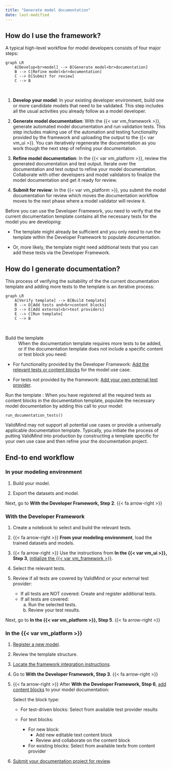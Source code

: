 ```yaml
---
title: "Generate model documentation"
date: last-modified
---
```


## How do I use the framework?

A typical high-level workflow for model developers consists of four major steps:

```mermaid
graph LR
    A[Develop<br>model] --> B[Generate model<br>documentation]
    B --> C[Refine model<br>documentation]
    C --> D[Submit for review]
    C --> B
```
<br> 

1. **Develop your model**: In your existing developer environment, build one or more candidate models that need to be validated. This step includes all the usual activities you already follow as a model developer. 

2. **Generate model documentation**: With the {{< var vm_framework >}}, generate automated model documentation and run validation tests. This step includes making use of the automation and testing functionality provided by the framework and uploading the output to the {{< var vm_ui >}}. You can iteratively regenerate the documentation as you work though the next step of refining your documentation.

3. **Refine model documentation**: In the {{< var vm_platform >}}, review the generated documentation and test output. Iterate over the documentation and test output to refine your model documentation. Collaborate with other developers and model validators to finalize the model documentation and get it ready for review. 

4. **Submit for review**: In the {{< var vm_platform >}}, you submit the model documentation for review which moves the documentation workflow moves to the next phase where a model validator will review it.

Before you can use the Developer Framework, you need to verify that the current documentation template contains all the necessary tests for the model you are developing: 

- The template might already be sufficient and you only need to run the template within the Developer Framework to populate documentation. 

- Or, more likely, the template might need additional tests that you can add these tests via the Developer Framework. 

## How do I generate documentation?

This process of verifying the suitability of the the current documentation template and adding more tests to the template is an iterative process:

```mermaid
graph LR
    A[Verify template] --> B[Build template]
    B --> D[Add tests and<br>content blocks]
    D --> E[Add external<br>test providers]
    E --> C[Run template]
    C --> B

```
<br>

Build the template
: When the documentation template requires more tests to be added, or if the documentation template does not include a specific content or test block you need: 
   
   - For functionality provided by the Developer Framework: [Add the relevant tests or content blocks](work-with-content-blocks.qmd) for the model use case. 
    
   - For tests not provided by the framework: [Add your own external test provider](../notebooks/code_samples/custom_tests/integrate_external_test_providers.ipynb).


Run the template
: When you have registered all the required tests as content blocks in the documentation template, populate the necessary model documentation by adding this call to your model:
   
   ```
   run_documentation_tests()
   ```


::: {.callout-important appearance="minimal"}
ValidMind may not support all potential use cases or provide a universally applicable documentation template. Typically, you initiate the process of putting ValidMind into production by constructing a template specific for your own use case and then refine your the documentation project.
:::

## End-to end workflow

### In your modeling environment

1. Build your model.

2. Export the datasets and model.

Next, go to **With the Developer Framework, Step 2**.  {{< fa arrow-right >}}

### With the Developer Framework

1. Create a notebook to select and build the relevant tests.

2. {{< fa arrow-right >}} **From your modeling environment**, load the trained datasets and models.

3. {{< fa arrow-right >}} Use the instructions from **In the {{< var vm_ui >}}, Step 3**, [initialize the {{< var vm_framework >}}](install-and-initialize-developer-framework.qmd).

4. Select the relevant tests.

5. Review if all tests are covered by ValidMind or your external test provider:
    
   - If all tests are NOT covered: Create and register additional tests.
   - If all tests are covered: 
      a. Run the selected tests.
      b. Review your test results. 

Next, go to **In the {{< var vm_platform >}}, Step 5**.  {{< fa arrow-right >}} 

### In the {{< var vm_platform >}}

1. [Register a new model](register-models-in-model-inventory.qmd).

2. Review the template structure.

3. [Locate the framework integration instructions](install-and-initialize-developer-framework.qmd#locate-the-framework-integration-instructions). 
   
4.  Go to **With the Developer Framework, Step 3**. {{< fa arrow-right >}}

5. {{< fa arrow-right >}} After **With the Developer Framework, Step 6**, [add content blocks](work-with-content-blocks.qmd) to your model documentation: 
   
   Select the block type:
   
      - For test-driven blocks: Select from available test provider results
      - For text blocks: 
         
         - For new block:
            - Add new editable text content block
            - Review and collaborate on the content block
         - For existing blocks: Select from available texts from content provider

6. [Submit your documentation project for review](submit-for-approval.qmd).
